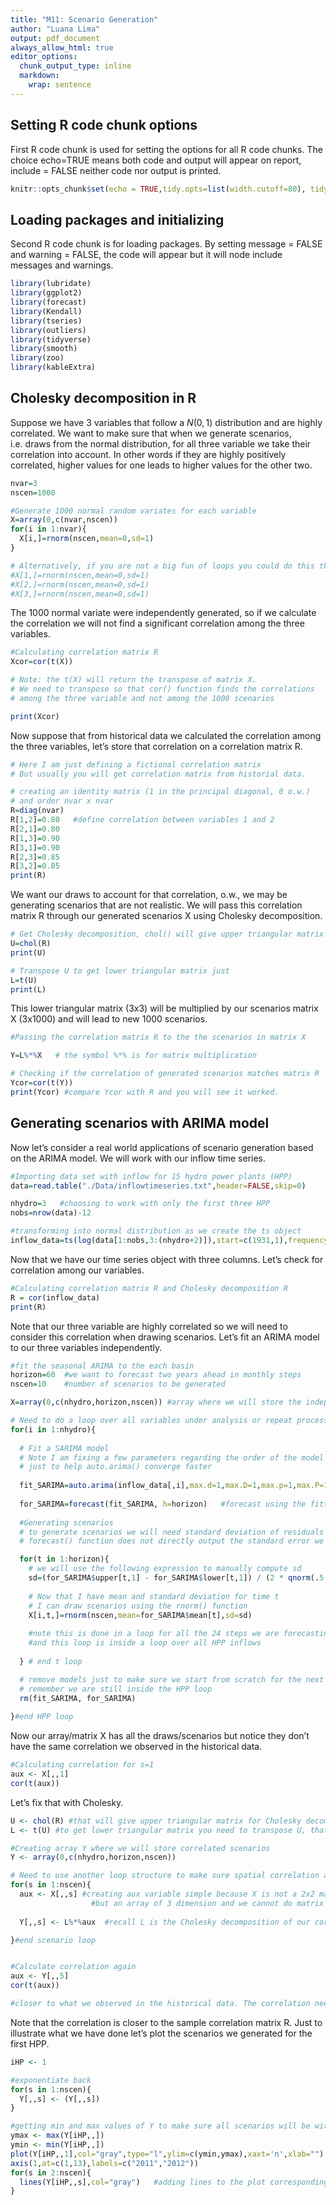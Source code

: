 ```yaml
---
title: "M11: Scenario Generation"
author: "Luana Lima"
output: pdf_document
always_allow_html: true
editor_options: 
  chunk_output_type: inline
  markdown: 
    wrap: sentence
---
```



## Setting R code chunk options

First R code chunk is used for setting the options for all R code chunks.
The choice echo=TRUE means both code and output will appear on report, include = FALSE neither code nor output is printed.

```r
knitr::opts_chunk$set(echo = TRUE,tidy.opts=list(width.cutoff=80), tidy=FALSE) 
```

## Loading packages and initializing

Second R code chunk is for loading packages.
By setting message = FALSE and warning = FALSE, the code will appear but it will node include messages and warnings.

```r
library(lubridate)
library(ggplot2)
library(forecast)  
library(Kendall)
library(tseries)
library(outliers)
library(tidyverse)
library(smooth)
library(zoo)
library(kableExtra)
```

## Cholesky decomposition in R

Suppose we have 3 variables that follow a $N(0,1)$ distribution and are highly correlated. We want to make sure that when we generate scenarios, i.e. draws from the normal distribution, for all three variable we take their correlation into account. In other words if they are highly positively correlated, higher values for one leads to higher values for the other two. 

```r

nvar=3
nscen=1000

#Generate 1000 normal random variates for each variable 
X=array(0,c(nvar,nscen))
for(i in 1:nvar){
  X[i,]=rnorm(nscen,mean=0,sd=1)   
}

# Alternatively, if you are not a big fun of loops you could do this three times.
#X[1,]=rnorm(nscen,mean=0,sd=1)  
#X[2,]=rnorm(nscen,mean=0,sd=1)  
#X[3,]=rnorm(nscen,mean=0,sd=1)  
```

The 1000 normal variate were independently generated, so if we calculate the correlation we will not find a significant correlation among the three variables.

```r
#Calculating correlation matrix R
Xcor=cor(t(X))  

# Note: the t(X) will return the transpose of matrix X. 
# We need to transpose so that cor() function finds the correlations
# among the three variable and not among the 1000 scenarios

print(Xcor)
```

Now suppose that from historical data we calculated the correlation among the three variables, let's store that correlation on a correlation matrix R.

```r

# Here I am just defining a fictional correlation matrix
# But usually you will get correlation matrix from historial data.

# creating an identity matrix (1 in the principal diagonal, 0 o.w.)
# and order nvar x nvar
R=diag(nvar)  
R[1,2]=0.80   #define correlation between variables 1 and 2
R[2,1]=0.80
R[1,3]=0.90
R[3,1]=0.90
R[2,3]=0.85
R[3,2]=0.85
print(R)
```
We want our draws to account for that correlation, o.w., we may be generating scenarios that are not realistic. We will pass this correlation matrix R through our generated scenarios X using Cholesky decomposition.


```r
# Get Cholesky decomposition, chol() will give upper triangular matrix
U=chol(R)
print(U)

# Transpose U to get lower triangular matrix just 
L=t(U) 
print(L)
```

This lower triangular matrix (3x3) will be multiplied by our scenarios matrix X (3x1000) and will lead to new 1000 scenarios.

```r
#Passing the correlation matrix R to the the scenarios in matrix X

Y=L%*%X   # the symbol %*% is for matrix multiplication 

# Checking if the correlation of generated scenarios matches matrix R
Ycor=cor(t(Y))  
print(Ycor) #compare Ycor with R and you will see it worked.

```


## Generating scenarios with ARIMA model

Now let's consider a real world applications of scenario generation based on the ARIMA model. We will work with our inflow time series.

```r
#Importing data set with inflow for 15 hydro power plants (HPP)
data=read.table("./Data/inflowtimeseries.txt",header=FALSE,skip=0)

nhydro=3   #choosing to work with only the first three HPP
nobs=nrow(data)-12

#transforming into normal distribution as we create the ts object
inflow_data=ts(log(data[1:nobs,3:(nhydro+2)]),start=c(1931,1),frequency=12)
```

Now that we have our time series object with three columns. Let's check for correlation among our variables.

```r
#Calculating correlation matrix R and Cholesky decomposition R
R = cor(inflow_data)
print(R)
```
Note that our three variable are highly correlated so we will need to consider this correlation when drawing scenarios. Let's fit an ARIMA model to our three variables independently.

```r
#fit the seasonal ARIMA to the each basin
horizon=60  #we want to forecast two years ahead in monthly steps
nscen=10    #number of scenarios to be generated 

X=array(0,c(nhydro,horizon,nscen)) #array where we will store the independently generated scenarios 

# Need to do a loop over all variables under analysis or repeat process 3 times
for(i in 1:nhydro){  
  
  # Fit a SARIMA model
  # Note I am fixing a few parameters regarding the order of the model 
  # just to help auto.arima() converge faster
  
  fit_SARIMA=auto.arima(inflow_data[,i],max.d=1,max.D=1,max.p=1,max.P=1,max.Q=1) 
  
  for_SARIMA=forecast(fit_SARIMA, h=horizon)   #forecast using the fitted SARIMA
  
  #Generating scenarios
  # to generate scenarios we will need standard deviation of residuals
  # forecast() function does not directly output the standard error we will need to calculate it

  for(t in 1:horizon){
    # we will use the following expression to manually compute sd
    sd=(for_SARIMA$upper[t,1] - for_SARIMA$lower[t,1]) / (2 * qnorm(.5 + for_SARIMA$level[1] / 200))
    
    # Now that I have mean and standard deviation for time t
    # I can draw scenarios using the rnorm() function
    X[i,t,]=rnorm(nscen,mean=for_SARIMA$mean[t],sd=sd)  
    
    #note this is done in a loop for all the 24 steps we are forecasting 
    #and this loop is inside a loop over all HPP inflows
    
  } # end t loop

  # remove models just to make sure we start from scratch for the next HPP
  # remember we are still inside the HPP loop
  rm(fit_SARIMA, for_SARIMA) 
                            
}#end HPP loop
```

Now our array/matrix X has all the draws/scenarios but notice they don't have the same correlation we observed in the historical data.
```r
#Calculating correlation for s=1
aux <- X[,,1]
cor(t(aux))
```

Let's fix that with Cholesky.

```r
U <- chol(R) #that will give upper triangular matrix for Cholesky decomposition
L <- t(U) #to get lower triangular matrix you need to transpose U, that is what the t() function is doing here

#Creating array Y where we will store correlated scenarios
Y <- array(0,c(nhydro,horizon,nscen)) 

# Need to use another loop structure to make sure spatial correlation among HPP is present in all scenarios
for(s in 1:nscen){ 
  aux <- X[,,s] #creating aux variable simple because X is not a 2x2 matrix, 
                  #but an array of 3 dimension and we cannot do matrix multiplication with arrays
  
  Y[,,s] <- L%*%aux  #recall L is the Cholesky decomposition of our correlation matrix R computed from with historical data

}#end scenario loop


#Calculate correlation again
aux <- Y[,,5]
cor(t(aux))

#closer to what we observed in the historical data. The correlation needs to be similar to the historical data
```

Note that the correlation is closer to the sample correlation matrix R.
Just to illustrate what we have done let's plot the scenarios we generated for the first HPP.

```r
iHP <- 1

#exponentiate back
for(s in 1:nscen){
  Y[,,s] <- (Y[,,s])
}

#getting min and max values of Y to make sure all scenarios will be within the plot limits 
ymax <- max(Y[iHP,,])
ymin <- min(Y[iHP,,])
plot(Y[iHP,,1],col="gray",type="l",ylim=c(ymin,ymax),xaxt='n',xlab="") #plotting first scenario
axis(1,at=c(1,13),labels=c("2011","2012"))
for(s in 2:nscen){
  lines(Y[iHP,,s],col="gray")   #adding lines to the plot corresponding to all scenarios
} 


```

